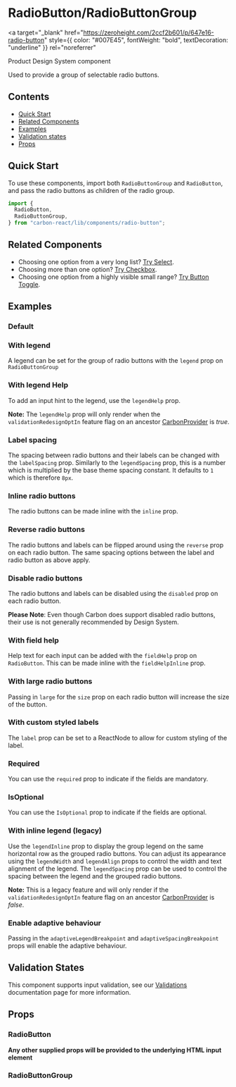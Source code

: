 

<Meta of={RadioButtonStories} />

# RadioButton/RadioButtonGroup

<a
  target="_blank"
  href="https://zeroheight.com/2ccf2b601/p/647e16-radio-button"
  style={{ color: "#007E45", fontWeight: "bold", textDecoration: "underline" }}
  rel="noreferrer"
>
  Product Design System component
</a>

Used to provide a group of selectable radio buttons.

## Contents

- [Quick Start](#quick-start)
- [Related Components](#related-components)
- [Examples](#examples)
- [Validation states](#validation-states)
- [Props](#props)

## Quick Start

To use these components, import both `RadioButtonGroup` and `RadioButton`, and pass the radio buttons as children of the radio group.

```javascript
import {
  RadioButton,
  RadioButtonGroup,
} from "carbon-react/lib/components/radio-button";
```

## Related Components

- Choosing one option from a very long list? [Try Select](/docs/select--default-story "Try Select").
- Choosing more than one option? [Try Checkbox](/docs/checkbox--default-story "Try Checkbox").
- Choosing one option from a highly visible small range? [Try Button Toggle](/story/button-toggle--default "Try Button Toggle").

## Examples

### Default

<Canvas of={RadioButtonStories.Default} />

### With legend

A legend can be set for the group of radio buttons with the `legend` prop on `RadioButtonGroup`

<Canvas of={RadioButtonStories.WithLegendAndLabels} />

### With legend Help

To add an input hint to the legend, use the `legendHelp` prop.

**Note:** The `legendHelp` prop will only render when the `validationRedesignOptIn` feature flag on an ancestor [CarbonProvider](../?path=/docs/carbon-provider--docs) is *true*.

<Canvas of={RadioButtonStories.WithLegendHelp} />

### Label spacing

The spacing between radio buttons and their labels can be changed with the `labelSpacing` prop. Similarly to the `legendSpacing` prop, this is a number which is multiplied by the base theme spacing constant. It defaults to `1` which is therefore `8px`.

<Canvas of={RadioButtonStories.DifferentLabelSpacing} />

### Inline radio buttons

The radio buttons can be made inline with the `inline` prop.

<Canvas of={RadioButtonStories.InlineRadioButtons} />

### Reverse radio buttons

The radio buttons and labels can be flipped around using the `reverse` prop on each radio button. The same spacing options between the label and radio button as above apply.

<Canvas of={RadioButtonStories.ReverseRadioButtons} />

### Disable radio buttons

The radio buttons and labels can be disabled using the `disabled` prop on each radio button.

**Please Note**: Even though Carbon does support disabled radio buttons, their use is not generally recommended by Design System.

<Canvas of={RadioButtonStories.DisableRadioButtons} />

### With field help

Help text for each input can be added with the `fieldHelp` prop on `RadioButton`. This can be made inline with the `fieldHelpInline` prop.

<Canvas of={RadioButtonStories.WithFieldHelp} />

### With large radio buttons

Passing in `large` for the `size` prop on each radio button will increase the size of the button.

<Canvas of={RadioButtonStories.WithLargeRadioButtons} />

### With custom styled labels

The `label` prop can be set to a ReactNode to allow for custom styling of the label.

<Canvas of={RadioButtonStories.WithCustomStyledLabels} />

### Required

You can use the `required` prop to indicate if the fields are mandatory.

<Canvas of={RadioButtonStories.Required} />

### IsOptional

You can use the `IsOptional` prop to indicate if the fields are optional.

<Canvas of={RadioButtonStories.IsOptional} />

### With inline legend (legacy)

Use the `legendInline` prop to display the group legend on the same horizontal row as the grouped radio buttons. You can adjust its appearance using the `legendWidth` and 
`legendAlign` props to control the width and text alignment of the legend. The `legendSpacing` prop can be used to control the spacing between the legend and the grouped radio buttons.

**Note:** This is a legacy feature and will only render if the `validationRedesignOptIn` feature flag on an ancestor [CarbonProvider](../?path=/docs/carbon-provider--docs) is *false*.

<Canvas of={RadioButtonStories.WithInlineLegend} />

### Enable adaptive behaviour

Passing in the `adaptiveLegendBreakpoint` and `adaptiveSpacingBreakpoint` props will enable the adaptive behaviour.

<Canvas of={RadioButtonStories.EnableAdaptiveBehaviour} />

## Validation States

This component supports input validation, see our [Validations](../?path=/docs/documentation-validations--docs) documentation page for more information.

## Props

### RadioButton

<ArgTypes of={RadioButtonStories} />

**Any other supplied props will be provided to the underlying HTML input element**

### RadioButtonGroup

<ArgTypes of={RadioButtonGroupStories} />
